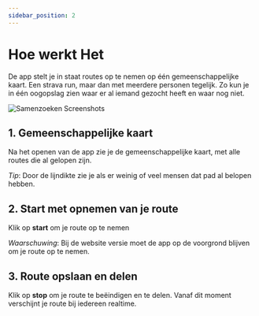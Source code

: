 ```yaml
---
sidebar_position: 2
---
```


# Hoe werkt Het

De app stelt je in staat routes op te nemen op één gemeenschappelijke kaart. Een strava run, maar dan met meerdere personen tegelijk. 
Zo kun je in één oogopslag zien waar er al iemand gezocht heeft en waar nog niet.  

![Samenzoeken Screenshots](./img/samenzoeken-screenshots.jpg)

## 1. Gemeenschappelijke kaart

Na het openen van de app zie je de gemeenschappelijke kaart, met alle routes die al gelopen zijn. 

 *Tip*: Door de lijndikte zie je als er weinig of veel mensen dat pad al belopen hebben.

## 2. Start met opnemen van je route

Klik op **start** om je route op te nemen

*Waarschuwing*: Bij de website versie moet de app op de voorgrond blijven om je route op te nemen. 

## 3. Route opslaan en delen

Klik op **stop** om je route te beëindigen en te delen. Vanaf dit moment verschijnt je route bij iedereen realtime.
